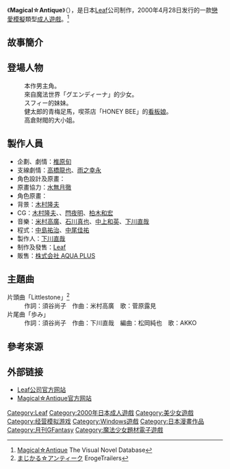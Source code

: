 {{Infobox animanga/Headerofja
|標題= Magical☆Antique
|圖像= Magical☆Antique game cover.jpg
|尺寸= 280px
|說明= 《Magical☆Antique》的遊戲封面
|日文名稱= まじかる☆アンティーク
|英文名稱= Magical☆Antique
|假名= まじかる☆アンティーク
|羅馬字= Majikaru Antīku
|類型= 戀愛
}}
{{Infobox animanga/Game
|標題= 
|遊戲類型= [[戀愛模擬|戀愛模擬]]
|使用平臺= [[Windows|Windows]] 95/98<br />Windows 98/Me/2000/XP（重制版）
|遊戲引擎= 
|開發團隊= [[Leaf|Leaf]]
|代理商= Leaf
|製作人= 下川直哉
|腳本= 椎原旬
|人物設定= はぎやまさかげ
|音樂= 米村高广、石川真也<br />中上和英、下川直哉
|程式=中島祐治、中尾佳祐
|監製= 
|遊戲人數= 1
|發售日= 2000年4月28日
|對象年齡= 18禁
|結局數= 7
}}
{{Infobox animanga/Manga
|標題= 
|作者= Leaf
|作畫= きたうみつな
|出版社= [[ENIX|ENIX]]
|其他出版社= 
|連載雜誌= [[月刊GFantasy|月刊GFantasy]]
|label= 
|網路= 
|發售日= 2002年3月27日－2003年2月27日
|開始= 2001年3月號
|結束= 2003年2月號
|冊數= 2
|話數= 
|其他= 
|版權=
}}
{{Infobox animanga/Footerofja}}
《'''Magical☆Antique'''》（{{lang-ja|まじかる☆アンティーク}}），是日本[[Leaf|Leaf]]公司制作，2000年4月28日发行的一款[[戀愛模擬|戀愛模擬]]類型[[日本成人遊戲|成人遊戲]]。<ref>[https://vndb.org/v186 Magical☆Antique] {{Wayback|url=https://vndb.org/v186 |date=20180804153312 }}The Visual Novel Database{{en}}</ref>

== 故事簡介 ==

== 登場人物 ==
;{{nihongo|宮田健太郎|宮田 健太郎（みやた けんたろう）}}
:本作男主角。
;{{nihongo|スフィー・リム・アトワリア・クリエール}}
:來自魔法世界「グエンディーナ」的少女。
;{{nihongo|リアン・エル・アトワリア・クリエール}}
:スフィー的妹妹。
;{{nihongo|江藤結花|江藤 結花（えとう ゆか）}}
:健太郎的青梅足馬，喫茶店「HONEY BEE」的[[看板娘|看板娘]]。
;{{nihongo|高倉みどり|高倉 みどり（たかくら みどり）}}
:高倉財閥的大小姐。
;{{nihongo|牧部なつみ|牧部 なつみ（まきべ なつみ）}}
:

== 製作人員 ==
*企劃、劇情：[[椎原旬|椎原旬]]
*支線劇情：[[高橋龍也|高橋龍也]]、[[雨之幸永|雨之幸永]]
*角色設計及原畫：{{lang|ja|[[はぎやまさかげ|はぎやまさかげ]]}}
*原畫協力：[[水無月徹|水無月徹]]
*角色原畫：{{lang|ja|[[ろみゅ|ろみゅ]]}}
*背景：[[木村隆夫|木村隆夫]]
*CG：[[木村隆夫|木村隆夫]]、{{lang|ja|[[ねのつきゆきしろ|ねのつきゆきしろ]]}}、[[閂夜明|閂夜明]]、[[柏木和宏|柏木和宏]]
*音樂：[[米村高廣|米村高廣]]、[[石川真也|石川真也]]、[[中上和英|中上和英]]、[[下川直哉|下川直哉]] 
*程式：[[中島祐治|中島祐治]]、[[中尾佳祐|中尾佳祐]]
*製作人：[[下川直哉|下川直哉]]
*制作及發售：[[Leaf|Leaf]]
*販售：[[株式会社_AQUA_PLUS|株式会社 AQUA PLUS]]

== 主題曲 ==
;片頭曲「Littlestone」<ref>[http://erogetrailers.com/soft/6448 まじかる☆アンティーク] {{Wayback|url=http://erogetrailers.com/soft/6448 |date=20160826091450 }}ErogeTrailers{{ja}}</ref>
:作詞：須谷尚子　作曲：米村高廣　歌：菅原露見
;片尾曲「歩み」
:作詞：須谷尚子　作曲：下川直哉　編曲：松岡純也　歌：AKKO

== 參考來源 ==
{{reflist|30em}}

== 外部链接 ==
* [https://web.archive.org/web/20070826220555/http://leaf.aquaplus.co.jp/ Leaf公司官方网站]{{ja icon}}
* [http://leaf.aquaplus.jp/product/ma/ Magical☆Antique官方网站] {{Wayback|url=http://leaf.aquaplus.jp/product/ma/ |date=20201127004506 }}{{ja icon}}

{{Leaf}}

{{DEFAULTSORT:Magical Antique}}
[[Category:Leaf|Category:Leaf]]
[[Category:2000年日本成人遊戲|Category:2000年日本成人遊戲]]
[[Category:美少女遊戲|Category:美少女遊戲]]
[[Category:经营模拟游戏|Category:经营模拟游戏]]
[[Category:Windows遊戲|Category:Windows遊戲]]
[[Category:日本漫畫作品|Category:日本漫畫作品]]
[[Category:月刊GFantasy|Category:月刊GFantasy]]
[[Category:魔法少女題材電子遊戲|Category:魔法少女題材電子遊戲]]